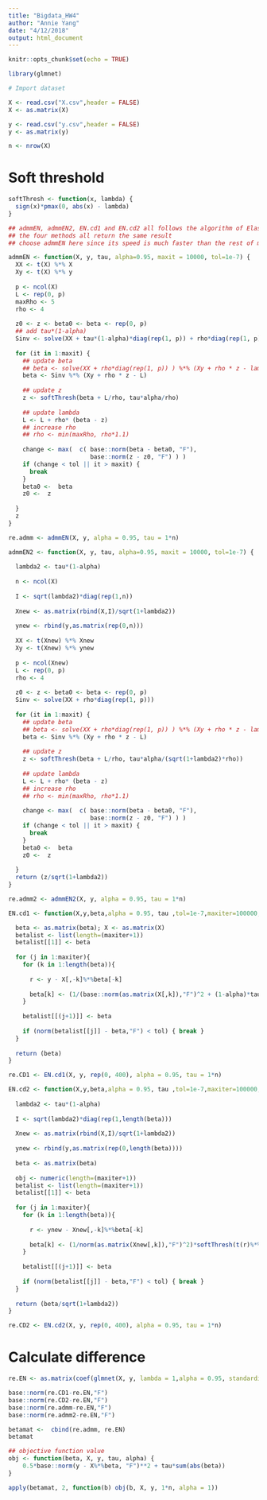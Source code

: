 ```yaml
---
title: "Bigdata_HW4"
author: "Annie Yang"
date: "4/12/2018"
output: html_document
---
```


```r
knitr::opts_chunk$set(echo = TRUE)
```


```r
library(glmnet)
```


```r
# Import dataset

X <- read.csv("X.csv",header = FALSE)
X <- as.matrix(X)

y <- read.csv("y.csv",header = FALSE)
y <- as.matrix(y)

n <- nrow(X)

```

# Soft threshold
```r
softThresh <- function(x, lambda) {
  sign(x)*pmax(0, abs(x) - lambda)
}
```


```r
## admmEN, admmEN2, EN.cd1 and EN.cd2 all follows the algorithm of Elastic Net
## the four methods all return the same result 
## choose admmEN here since its speed is much faster than the rest of methods

admmEN <- function(X, y, tau, alpha=0.95, maxit = 10000, tol=1e-7) {
  XX <- t(X) %*% X
  Xy <- t(X) %*% y
  
  p <- ncol(X)
  L <- rep(0, p)
  maxRho <- 5
  rho <- 4
  
  z0 <- z <- beta0 <- beta <- rep(0, p)
  ## add tau*(1-alpha)
  Sinv <- solve(XX + tau*(1-alpha)*diag(rep(1, p)) + rho*diag(rep(1, p)))
  
  for (it in 1:maxit) {
    ## update beta
    ## beta <- solve(XX + rho*diag(rep(1, p)) ) %*% (Xy + rho * z - lambda)
    beta <- Sinv %*% (Xy + rho * z - L)
    
    ## update z
    z <- softThresh(beta + L/rho, tau*alpha/rho)
    
    ## update lambda
    L <- L + rho* (beta - z) 
    ## increase rho
    ## rho <- min(maxRho, rho*1.1)
    
    change <- max(  c( base::norm(beta - beta0, "F"),
                       base::norm(z - z0, "F") ) )
    if (change < tol || it > maxit) {
      break
    }
    beta0 <-  beta
    z0 <-  z
    
  }
  z
}
```


```r
re.admm <- admmEN(X, y, alpha = 0.95, tau = 1*n)
```


```r

admmEN2 <- function(X, y, tau, alpha=0.95, maxit = 10000, tol=1e-7) {
  
  lambda2 <- tau*(1-alpha)
  
  n <- ncol(X)
  
  I <- sqrt(lambda2)*diag(rep(1,n))
  
  Xnew <- as.matrix(rbind(X,I)/sqrt(1+lambda2))
  
  ynew <- rbind(y,as.matrix(rep(0,n)))
  
  XX <- t(Xnew) %*% Xnew
  Xy <- t(Xnew) %*% ynew
  
  p <- ncol(Xnew)
  L <- rep(0, p)
  rho <- 4
  
  z0 <- z <- beta0 <- beta <- rep(0, p)
  Sinv <- solve(XX + rho*diag(rep(1, p)))
  
  for (it in 1:maxit) {
    ## update beta
    ## beta <- solve(XX + rho*diag(rep(1, p)) ) %*% (Xy + rho * z - lambda)
    beta <- Sinv %*% (Xy + rho * z - L)
    
    ## update z
    z <- softThresh(beta + L/rho, tau*alpha/(sqrt(1+lambda2)*rho))
    
    ## update lambda
    L <- L + rho* (beta - z) 
    ## increase rho
    ## rho <- min(maxRho, rho*1.1)
    
    change <- max(  c( base::norm(beta - beta0, "F"),
                       base::norm(z - z0, "F") ) )
    if (change < tol || it > maxit) {
      break
    }
    beta0 <-  beta
    z0 <-  z
    
  }
  return (z/sqrt(1+lambda2))
}
```

```r
re.admm2 <- admmEN2(X, y, alpha = 0.95, tau = 1*n)
```


```r
EN.cd1 <- function(X,y,beta,alpha = 0.95, tau ,tol=1e-7,maxiter=100000,quiet=FALSE){

  beta <- as.matrix(beta); X <- as.matrix(X)
  betalist <- list(length=(maxiter+1))
  betalist[[1]] <- beta
  
  for (j in 1:maxiter){
    for (k in 1:length(beta)){
      
      r <- y - X[,-k]%*%beta[-k]
      
      beta[k] <- (1/(base::norm(as.matrix(X[,k]),"F")^2 + (1-alpha)*tau))*softThresh(t(r)%*%X[,k],alpha*tau)
    }
    
    betalist[[(j+1)]] <- beta
    
    if (norm(betalist[[j]] - beta,"F") < tol) { break }
  } 
  
  return (beta) 
}

```


```r
re.CD1 <- EN.cd1(X, y, rep(0, 400), alpha = 0.95, tau = 1*n)
```


```r
EN.cd2 <- function(X,y,beta,alpha = 0.95, tau ,tol=1e-7,maxiter=100000,quiet=FALSE){
  
  lambda2 <- tau*(1-alpha)
  
  I <- sqrt(lambda2)*diag(rep(1,length(beta)))
  
  Xnew <- as.matrix(rbind(X,I)/sqrt(1+lambda2))
  
  ynew <- rbind(y,as.matrix(rep(0,length(beta))))
  
  beta <- as.matrix(beta)
  
  obj <- numeric(length=(maxiter+1))
  betalist <- list(length=(maxiter+1))
  betalist[[1]] <- beta
  
  for (j in 1:maxiter){
    for (k in 1:length(beta)){
      
      r <- ynew - Xnew[,-k]%*%beta[-k]
      
      beta[k] <- (1/norm(as.matrix(Xnew[,k]),"F")^2)*softThresh(t(r)%*%Xnew[,k],tau*alpha/sqrt(1+lambda2))
    }
    
    betalist[[(j+1)]] <- beta
    
    if (norm(betalist[[j]] - beta,"F") < tol) { break }
  } 
  
  return (beta/sqrt(1+lambda2)) 
}
```


```r
re.CD2 <- EN.cd2(X, y, rep(0, 400), alpha = 0.95, tau = 1*n)
```


# Calculate difference
```r
re.EN <- as.matrix(coef(glmnet(X, y, lambda = 1,alpha = 0.95, standardize  = F, intercept = F))[-1])

base::norm(re.CD1-re.EN,"F")
base::norm(re.CD2-re.EN,"F")
base::norm(re.admm-re.EN,"F")
base::norm(re.admm2-re.EN,"F")
```
```r
betamat <-  cbind(re.admm, re.EN)
betamat

## objective function value
obj <- function(beta, X, y, tau, alpha) {
    0.5*base::norm(y - X%*%beta, "F")**2 + tau*sum(abs(beta))
}

apply(betamat, 2, function(b) obj(b, X, y, 1*n, alpha = 1))





```
